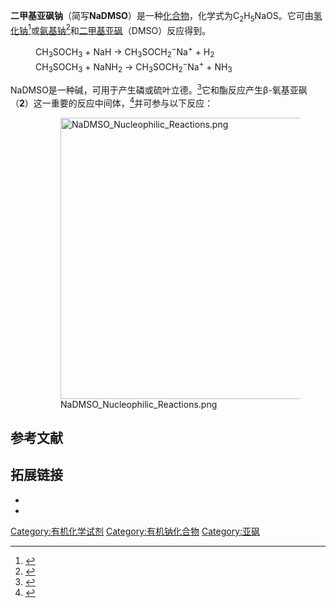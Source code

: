 {{chembox
| Verifiedfields = changed
| Watchedfields = changed
| verifiedrevid = 464402379
| ImageFile = NaDMSO_Structure.png
| ImageSize = 
| IUPACName = Sodium methylsulfinylmethylide
| OtherNames = sodium dimsylate, dimsylsodium, NaDMSYL
|Section1={{Chembox Identifiers
| Abbreviations = NaDMSO
| ChemSpiderID_Ref = {{chemspidercite|correct|chemspider}}
| ChemSpiderID = 8329518
| InChI = 1S/C2H5OS.Na/c1-4(2)3;/h1H2,2H3;/q-1;+1
| InChIKey = CWXOAQXKPAENDI-UHFFFAOYAA
| StdInChI_Ref = {{stdinchicite|correct|chemspider}}
| StdInChI = 1S/C2H5OS.Na/c1-4(2)3;/h1H2,2H3;/q-1;+1
| StdInChIKey_Ref = {{stdinchicite|correct|chemspider}}
| StdInChIKey = CWXOAQXKPAENDI-UHFFFAOYSA-N
| InChIKey1 = CWXOAQXKPAENDI-UHFFFAOYSA-N
| CASNo_Ref = {{cascite|correct|CAS}}
| CASNo = 15590-23-5
| UNII_Ref = {{fdacite|correct|FDA}}
| UNII = R6HI470Q52
| EINECS = 
| PubChem = 10154010
| SMILES = [Na+].O=S([CH2-])C
| RTECS =
| MeSHName =
| ChEBI_Ref = {{ebicite|correct|EBI}}
| ChEBI =
| KEGG_Ref = {{keggcite|correct|kegg}}
| KEGG = 
}}
|Section2={{Chembox Properties
| Formula = C<sub>2</sub>H<sub>5</sub>NaOS
| MolarMass = 100.13
| Appearance = 白色固体，DMSO溶液为绿色
| Density = 
| Solubility = 反应，生成DMSO
| SolubleOther = 易溶于DMSO和极性有机溶剂
| Solvent = 
| pKa = 
| pKb = }}
|Section7={{Chembox Hazards
| MainHazards = 
 }}
|Section8={{Chembox Related
| OtherAnions = 
| OtherCations =
| OtherFunction = 
| OtherFunction_label = 
| OtherCompounds = [[二甲基亚砜|二甲基亚砜]]}}
}}
'''二甲基亚砜钠'''（简写'''NaDMSO'''）是一种[[化合物|化合物]]，化学式为C<sub>2</sub>H<sub>5</sub>NaOS。它可由[[氢化钠|氢化钠]]<ref>{{OrgSynth | author = Iwai, I.; Ide, J. | title = 2,3-Diphenyl-1,3-Butadiene | collvol = 6 | collvolpages = 531 | year = 1988 | prep = cv6p0531}}</ref>或[[氨基钠|氨基钠]]<ref>{{cite journal | journal = [[J._Organomet._Chem.|J. Organomet. Chem.]] | year = 1973 | volume = 59 | pages = 53–64 | doi = 10.1016/S0022-328X(00)95020-4 | title = Preparation and reactions of the mono- and dialkali salts of dimethyl sulfone, dimethyl sulfoxide, and related compounds | author1 = Kaiser, E. M. | author2 = Beard, R. D. | author3 = Hauser, C. R.}}</ref>和[[二甲基亚砜|二甲基亚砜]]（DMSO）反应得到。
:CH<sub>3</sub>SOCH<sub>3</sub> + NaH → CH<sub>3</sub>SOCH<sub>2</sub><sup>−</sup>Na<sup>+</sup> + H<sub>2</sub>
:CH<sub>3</sub>SOCH<sub>3</sub> + NaNH<sub>2</sub> → CH<sub>3</sub>SOCH<sub>2</sub><sup>−</sup>Na<sup>+</sup> + NH<sub>3</sub>

NaDMSO是一种碱，可用于产生磷或硫叶立德。<ref>{{cite journal |title = An asymmetric route to enantiomerically pure 1,2,3-trisubstituted cyclopropanes | journal = [[J._Org._Chem.|J. Org. Chem.]] | year = 1992 | volume = 57 | pages = 6265–6270 | doi = 10.1021/jo00049a038 |author1 = Romo, D. |author2 = Myers, A. I. |issue = 23}}</ref>它和酯反应产生β-氧基亚砜（'''2'''）这一重要的反应中间体，<ref>{{cite journal |title = One-pot synthesis of β-keto sulfones and β-keto sulfoxides from carboxylic acids | journal = [[J._Org._Chem.|J. Org. Chem.]] | year = 1989 | volume = 54 | pages = 5620–5623 | doi = 10.1021/jo00284a043 |author1 = Ibarra, C. A |author2 = Rodgríguez, R. C |author3 = Monreal, M. C. F |author4 = Navarro, F. J. G. |author5 = Tesoreo, J. M. |issue = 23}}</ref>并可参与以下反应：

:[[File:NaDMSO_Nucleophilic_Reactions.png|450px]]

==参考文献==
{{Reflist}}

==拓展链接==
* {{cite web | publisher = [[Gaylord_Chemical_Corporation|Gaylord Chemical Corporation]] | url = http://www.gaylordchemical.com/bulletins/bulletin110b/Bulletin110B.pdf | title = The Dimethyl Sulfoxide (DMSO) Anion — Dimsyl Ion | date = October 2007 | access-date = 2021-01-20 | archive-date = 2011-07-11 | archive-url = https://web.archive.org/web/20110711080250/http://www.gaylordchemical.com/bulletins/bulletin110b/Bulletin110B.pdf }}
* {{cite web | url = http://stenutz.eu/sop/sop401.html | title = Preparation of dimsyl sodium | date = June 2009 | access-date = 2021-01-20 | archive-date = 2020-12-30 | archive-url = https://web.archive.org/web/20201230020053/http://www.stenutz.eu/sop/sop401.html }}

[[Category:有机化学试剂|Category:有机化学试剂]]
[[Category:有机钠化合物|Category:有机钠化合物]]
[[Category:亚砜|Category:亚砜]]